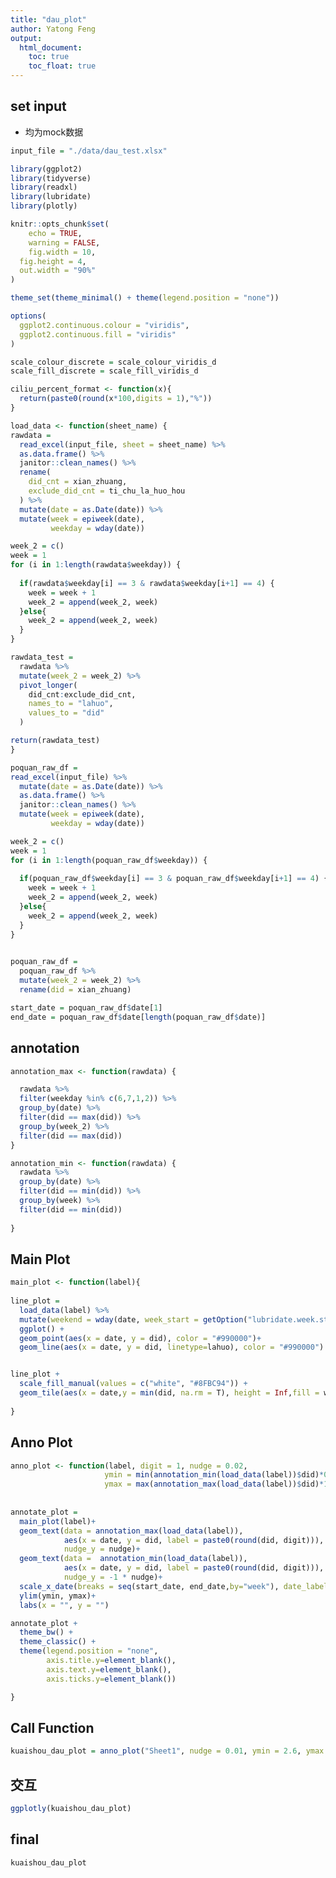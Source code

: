 ```yaml
---
title: "dau_plot"
author: Yatong Feng
output: 
  html_document:
    toc: true
    toc_float: true
---
```


## set input

- 均为mock数据

```r
input_file = "./data/dau_test.xlsx"
```


```r
library(ggplot2)
library(tidyverse)
library(readxl)
library(lubridate)
library(plotly)

knitr::opts_chunk$set(
	echo = TRUE,
	warning = FALSE,
	fig.width = 10, 
  fig.height = 4,
  out.width = "90%"
)

theme_set(theme_minimal() + theme(legend.position = "none"))

options(
  ggplot2.continuous.colour = "viridis",
  ggplot2.continuous.fill = "viridis"
)

scale_colour_discrete = scale_colour_viridis_d
scale_fill_discrete = scale_fill_viridis_d
```

```r
ciliu_percent_format <- function(x){
  return(paste0(round(x*100,digits = 1),"%"))
}
```


```r
load_data <- function(sheet_name) {
rawdata = 
  read_excel(input_file, sheet = sheet_name) %>% 
  as.data.frame() %>% 
  janitor::clean_names() %>% 
  rename(
    did_cnt = xian_zhuang,
    exclude_did_cnt = ti_chu_la_huo_hou
  ) %>% 
  mutate(date = as.Date(date)) %>% 
  mutate(week = epiweek(date),
         weekday = wday(date))

week_2 = c()
week = 1
for (i in 1:length(rawdata$weekday)) {
  
  if(rawdata$weekday[i] == 3 & rawdata$weekday[i+1] == 4) {
    week = week + 1
    week_2 = append(week_2, week)
  }else{
    week_2 = append(week_2, week)
  }
}

rawdata_test = 
  rawdata %>% 
  mutate(week_2 = week_2) %>% 
  pivot_longer(
    did_cnt:exclude_did_cnt,
    names_to = "lahuo",
    values_to = "did"
  )

return(rawdata_test)
}
```


```r
poquan_raw_df = 
read_excel(input_file) %>% 
  mutate(date = as.Date(date)) %>% 
  as.data.frame() %>% 
  janitor::clean_names() %>% 
  mutate(week = epiweek(date),
         weekday = wday(date))

week_2 = c()
week = 1
for (i in 1:length(poquan_raw_df$weekday)) {
  
  if(poquan_raw_df$weekday[i] == 3 & poquan_raw_df$weekday[i+1] == 4) {
    week = week + 1
    week_2 = append(week_2, week)
  }else{
    week_2 = append(week_2, week)
  }
}

  
poquan_raw_df = 
  poquan_raw_df %>% 
  mutate(week_2 = week_2) %>% 
  rename(did = xian_zhuang)

start_date = poquan_raw_df$date[1]
end_date = poquan_raw_df$date[length(poquan_raw_df$date)]
```

## annotation

```r
annotation_max <- function(rawdata) {

  rawdata %>% 
  filter(weekday %in% c(6,7,1,2)) %>% 
  group_by(date) %>% 
  filter(did == max(did)) %>% 
  group_by(week_2) %>% 
  filter(did == max(did))
}

annotation_min <- function(rawdata) {
  rawdata %>% 
  group_by(date) %>% 
  filter(did == min(did)) %>% 
  group_by(week) %>% 
  filter(did == min(did))
  
}
```


## Main Plot

```r

main_plot <- function(label){
  
line_plot = 
  load_data(label) %>%
  mutate(weekend = wday(date, week_start = getOption("lubridate.week.start", 1)) > 5) %>%
  ggplot() +
  geom_point(aes(x = date, y = did), color = "#990000")+
  geom_line(aes(x = date, y = did, linetype=lahuo), color = "#990000")


line_plot +
  scale_fill_manual(values = c("white", "#8FBC94")) +
  geom_tile(aes(x = date,y = min(did, na.rm = T), height = Inf,fill = weekend), alpha = .3)
 
}

```


## Anno Plot

```r
anno_plot <- function(label, digit = 1, nudge = 0.02, 
                     ymin = min(annotation_min(load_data(label))$did)*0.8, 
                     ymax = max(annotation_max(load_data(label))$did)*1.2) {
  
  
annotate_plot =
  main_plot(label)+
  geom_text(data = annotation_max(load_data(label)), 
            aes(x = date, y = did, label = paste0(round(did, digit))), 
            nudge_y = nudge)+
  geom_text(data =  annotation_min(load_data(label)), 
            aes(x = date, y = did, label = paste0(round(did, digit))), 
            nudge_y = -1 * nudge)+ 
  scale_x_date(breaks = seq(start_date, end_date,by="week"), date_labels = "%Y-%m-%d")+
  ylim(ymin, ymax)+
  labs(x = "", y = "")

annotate_plot +
  theme_bw() + 
  theme_classic() +
  theme(legend.position = "none",
        axis.title.y=element_blank(),
        axis.text.y=element_blank(),
        axis.ticks.y=element_blank())

}

```


## Call Function
```r
kuaishou_dau_plot = anno_plot("Sheet1", nudge = 0.01, ymin = 2.6, ymax = 3.1, digit = 3)
```

## 交互

```r
ggplotly(kuaishou_dau_plot)
```

## final

```r
kuaishou_dau_plot
```
